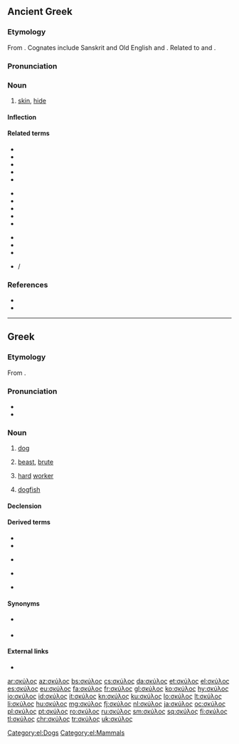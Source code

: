 ==Ancient Greek==

===Etymology===
From {{etyl|ine-pro|grc}} {{m|ine-pro|*(s)kewH-||to cover}}. Cognates include Sanskrit {{m|sa|sc=Deva|स्कुनाति|tr=skunāti||to cover}} and Old English {{m|ang|scēo||sky}} and {{m|ang|scuwa||shade, darkness, protection}}. Related to {{m|grc|σκῦτος||hide, leather}} and {{m|grc|ἐπισκύνιον||skin over the brows}}.

===Pronunciation===
{{grc-IPA|w=σκῠ́λος}}

===Noun===
{{grc-noun|head=σκῠ́λος|σκῠ́λεος|gen2=σκῠ́λους|n|third}}

# [[skin]], [[hide]]

====Inflection====
{{grc-decl|σκῠ́λος|σκῠ́λεος}}

====Related terms====
{{top3}}
* {{l|grc|σκυλακεία}}
* {{l|grc|σκυλάκευμα}}
* {{l|grc|σκυλακευτής}}
* {{l|grc|σκυλακεύω}}
* {{l|grc|σκυλάκιον}}
{{mid3}}
* {{l|grc|σκύλαξ}}
* {{l|grc|σκύλευμα}}
* {{l|grc|σκύλευσις}}
* {{l|grc|σκυλευτής}}
* {{l|grc|σκυλευτικός}}
{{mid3}}
* {{l|grc|σκυλεύω}}
* {{l|grc|σκύλλα}}
* {{l|grc|σκύλλω}}
* {{l|grc|σκῦλον}} / {{l|grc|σκύλον}}
{{bottom}}

===References===
* {{R:LSJ}}
* {{R:Bailly}}

----

==Greek==

===Etymology===
From {{etyl|grc|el}} {{m|grc|σκύλαξ}}.

===Pronunciation===
* {{IPA|/ˈscilos/|lang=el}}
* {{hyphenation|σκύ|λος|lang=el}}

===Noun===
{{el-noun|m|σκύλοι|f=σκύλα|n=σκυλί}}

# [[dog]] {{gloss|[[Canis lupus familiaris]]}} {{qf|general term for both sexes or more specifically, a male}}
#: {{ux|el|inline=1|Θα γυρίσω σε λίγο, πρέπει να πάω βόλτα τον '''σκύλο''' μου.|t=I'll be back in a while, I have to go walk my dog.}}
# {{lb|el|derogatory|figuratively}} [[beast]], [[brute]] {{gloss|violent person with wild behaviour}}
#: {{ux|el|inline=1|Μην αφήσεις αυτόν τον '''σκύλο''' κοντά στα παιδιά σου!|t=Don't let that beast close to your kids!}}
# {{lb|el|figuratively}} [[hard]] [[worker]] {{gloss|someone who works tirelessly and with great success}}
#: {{ux|el|inline=1|Αυτός είναι '''σκύλος''' στη δουλειά του.|t=He is a tirelessly hard worker.}}
# [[dogfish]] {{gloss|any of various small sharks}}
#: {{ux|el|inline=1|Έπιασα έναν '''σκύλο''' στο δίχτυ μου.|t=I caught a dogfish in my net.}}

====Declension====
{{el-nM-ος-οι-3a|σκύλ}}

====Derived terms====
* {{l|el|σαν τον σκύλο με τη γάτα|gloss=at loggerheads, like cats and dogs}}
* {{l|el|σκύλος που γαβγίζει δεν δαγκώνει|gloss=barking dogs seldom bite}}
* {{l|el|και την πίτα ολόκληρη και τον σκύλο χορτάτο|gloss=have one's cake and eat it too}} {{qualifier|''literally:'' "both the whole pie and the dog fed"}}
* {{l|el|εγώ το λέω τού σκύλου μου και ο σκύλος στην ουρά του|gloss=about things that never get accomplished}} {{qualifier|''literally:'' "I tell my dog and my dog tells its tail"}}
* {{l|el|το φτηνό το κρέας το τρών' οι σκύλοι|gloss=you get what you pay for}} {{qualifier|''literally:'' "cheap meat gets eaten by the dogs"}}

====Synonyms====
* {{sense|dog}} {{l|el|κύων|g=m|g2=f}} {{katharevousa}}
* {{sense|dogfish}} {{l|el|σκυλόψαρο|g=n}}

====External links====
* {{pedialite|lang=el}}

[[Category:el:Dogs]]
[[Category:el:Mammals]]

{{DEFAULTSORT:σκυλοσ}}

[[ar:σκύλος]]
[[az:σκύλος]]
[[bs:σκύλος]]
[[cs:σκύλος]]
[[da:σκύλος]]
[[et:σκύλος]]
[[el:σκύλος]]
[[es:σκύλος]]
[[eu:σκύλος]]
[[fa:σκύλος]]
[[fr:σκύλος]]
[[gl:σκύλος]]
[[ko:σκύλος]]
[[hy:σκύλος]]
[[io:σκύλος]]
[[id:σκύλος]]
[[it:σκύλος]]
[[kn:σκύλος]]
[[ku:σκύλος]]
[[lo:σκύλος]]
[[lt:σκύλος]]
[[li:σκύλος]]
[[hu:σκύλος]]
[[mg:σκύλος]]
[[fj:σκύλος]]
[[nl:σκύλος]]
[[ja:σκύλος]]
[[oc:σκύλος]]
[[pl:σκύλος]]
[[pt:σκύλος]]
[[ro:σκύλος]]
[[ru:σκύλος]]
[[sm:σκύλος]]
[[sq:σκύλος]]
[[fi:σκύλος]]
[[tl:σκύλος]]
[[chr:σκύλος]]
[[tr:σκύλος]]
[[uk:σκύλος]]